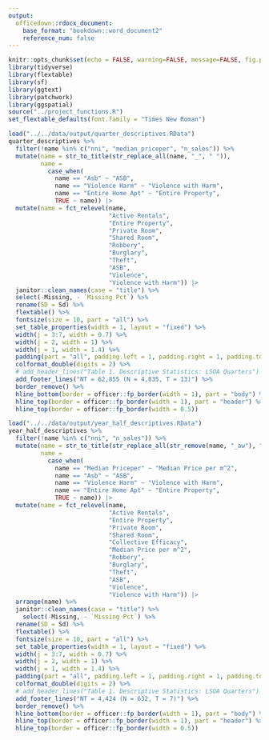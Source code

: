 ```yaml
---
output:
  officedown::rdocx_document:
    base_format: "bookdown::word_document2"
    reference_num: false
---
```


```r
knitr::opts_chunk$set(echo = FALSE, warning=FALSE, message=FALSE, fig.path = "./figure/")
library(tidyverse)
library(flextable)
library(sf)
library(ggtext)
library(patchwork)
library(ggspatial)
source("../project_functions.R")
set_flextable_defaults(font.family = "Times New Roman")
```


```r
load("../../data/output/quarter_descriptives.RData")
quarter_descriptives %>%
  filter(!name %in% c("nni", "median_priceper", "n_sales")) %>%
  mutate(name = str_to_title(str_replace_all(name, "_", " ")),
         name = 
           case_when(
             name == "Asb" ~ "ASB", 
             name == "Violence Harm" ~ "Violence with Harm",
             name == "Entire Home Apt" ~ "Entire Property",
             TRUE ~ name)) |>
  mutate(name = fct_relevel(name,
                            "Active Rentals", 
                            "Entire Property", 
                            "Private Room", 
                            "Shared Room",
                            "Robbery",
                            "Burglary",
                            "Theft",
                            "ASB",
                            "Violence",
                            "Violence with Harm")) |>
  janitor::clean_names(case = "title") %>%
  select(-Missing, - `Missing Pct`) %>%
  rename(SD = Sd) %>%
  flextable() %>%
  fontsize(size = 10, part = "all") %>%
  set_table_properties(width = 1, layout = "fixed") %>%
  width(j = 3:7, width = 0.7) %>%
  width(j = 2, width = 1) %>%
  width(j = 1, width = 1.4) %>%
  padding(part = "all", padding.left = 1, padding.right = 1, padding.top = 2, padding.bottom = 2) %>%
  colformat_double(digits = 2) %>%
  # add_header_lines("Table 1. Descriptive Statistics: LSOA Quarters") %>%
  add_footer_lines("NT = 62,855 (N = 4,835, T = 13)") %>%
  border_remove() %>%
  hline_bottom(border = officer::fp_border(width = 1), part = "body") %>%
  hline_top(border = officer::fp_border(width = 1), part = "header") %>%
  hline_top(border = officer::fp_border(width = 0.5))
```

\newpage

```r
load("../../data/output/year_half_descriptives.RData")
year_half_descriptives %>%
  filter(!name %in% c("nni", "n_sales")) %>%
  mutate(name = str_to_title(str_replace_all(str_remove(name, "_aw"), "_", " ")),
         name = 
           case_when(
             name == "Median Priceper" ~ "Median Price per m^2",
             name == "Asb" ~ "ASB", 
             name == "Violence Harm" ~ "Violence with Harm",
             name == "Entire Home Apt" ~ "Entire Property",
             TRUE ~ name)) |>
  mutate(name = fct_relevel(name,
                            "Active Rentals", 
                            "Entire Property", 
                            "Private Room", 
                            "Shared Room", 
                            "Collective Efficacy",
                            "Median Price per m^2",
                            "Robbery",
                            "Burglary",
                            "Theft",
                            "ASB",
                            "Violence",
                            "Violence with Harm")) |>
  arrange(name) %>%
  janitor::clean_names(case = "title") %>%
    select(-Missing, - `Missing Pct`) %>%
  rename(SD = Sd) %>%
  flextable() %>%
  fontsize(size = 10, part = "all") %>%
  set_table_properties(width = 1, layout = "fixed") %>%
  width(j = 3:7, width = 0.7) %>%
  width(j = 2, width = 1) %>%
  width(j = 1, width = 1.4) %>%
  padding(part = "all", padding.left = 1, padding.right = 1, padding.top = 2, padding.bottom = 2) %>%
  colformat_double(digits = 2) %>%
  # add_header_lines("Table 1. Descriptive Statistics: LSOA Quarters") %>%
  add_footer_lines("NT = 4,424 (N = 632, T = 7)") %>%
  border_remove() %>%
  hline_bottom(border = officer::fp_border(width = 1), part = "body") %>%
  hline_top(border = officer::fp_border(width = 1), part = "header") %>%
  hline_top(border = officer::fp_border(width = 0.5)) 
```